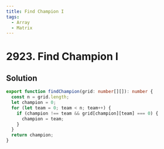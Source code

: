 ```yaml
---
title: Find Champion I
tags:
  - Array
  - Matrix
---
```


# 2923. Find Champion I

<Badges>
  <LevelBadge level="easy" />
  <TopicBadge name="Array" slug="array" />
  <TopicBadge name="Matrix" slug="matrix" />
</Badges>

## Solution

```typescript filename="solution.ts" copy
export function findChampion(grid: number[][]): number {
  const n = grid.length;
  let champion = 0;
  for (let team = 0; team < n; team++) {
    if (champion !== team && grid[champion][team] === 0) {
      champion = team;
    }
  }
  return champion;
}
```

<ProblemLink
  codingSite="leetcode"
  href="https://leetcode.com/problems/find-champion-i"
  title="Find Champion I"
/>
